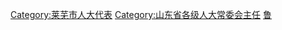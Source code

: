 [[Category:莱芜市人大代表|Category:莱芜市人大代表]]
[[Category:山东省各级人大常委会主任|Category:山东省各级人大常委会主任]]
[[Category:设区的市人大常委会主任|鲁]]